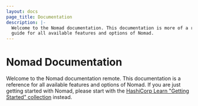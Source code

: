 ```yaml
---
layout: docs
page_title: Documentation
description: |-
  Welcome to the Nomad documentation. This documentation is more of a reference
  guide for all available features and options of Nomad.
---
```


# Nomad Documentation

Welcome to the Nomad documentation remote. This documentation is a reference for all
available features and options of Nomad. If you are just getting started with
Nomad, please start with the [HashiCorp Learn "Getting Started" collection][gs]
instead.

[gs]: https://learn.hashicorp.com/collections/nomad/get-started
